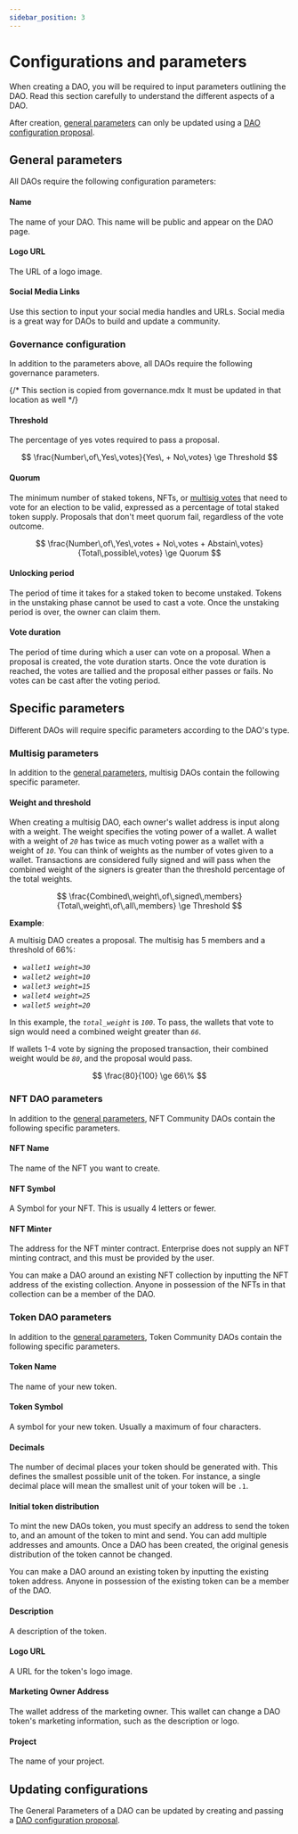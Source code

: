 ```yaml
---
sidebar_position: 3
---
```



# Configurations and parameters

When creating a DAO, you will be required to input parameters outlining the DAO. Read this section carefully to understand the different aspects of a DAO. 

<Admonition type="caution" title="Updating parameters">

After creation, [general parameters](#general-parameters) can only be updated using a [DAO configuration proposal](./governance.mdx#dao-configuration-proposals). 

</Admonition>

## General parameters

All DAOs require the following configuration parameters: 

#### Name

The name of your DAO. This name will be public and appear on the DAO page. 

#### Logo URL

The URL of a logo image.

#### Social Media Links

Use this section to input your social media handles and URLs. Social media is a great way for DAOs to build and update a community. 

### Governance configuration

In addition to the parameters above, all DAOs require the following governance parameters.


{/* This section is copied from governance.mdx It must be updated in that location as well */}

#### Threshold

The percentage of yes votes required to pass a proposal. 

$$
\frac{Number\,of\,Yes\,votes}{Yes\, + No\,votes} \ge Threshold
$$

#### Quorum 

The minimum number of staked tokens, NFTs, or [multisig votes](#weight-and-threshold) that need to vote for an election to be valid, expressed as a percentage of total staked token supply. Proposals that don't meet quorum fail, regardless of the vote outcome. 

$$
\frac{Number\,of\,Yes\,votes + No\,votes + Abstain\,votes}{Total\,possible\,votes} \ge Quorum
$$

#### Unlocking period 

The period of time it takes for a staked token to become unstaked. Tokens in the unstaking phase cannot be used to cast a vote. Once the unstaking period is over, the owner can claim them. 

#### Vote duration

The period of time during which a user can vote on a proposal. When a proposal is created, the vote duration starts. Once the vote duration is reached, the votes are tallied and the proposal either passes or fails. No votes can be cast after the voting period. 

## Specific parameters

Different DAOs will require specific parameters according to the DAO's type. 

### Multisig parameters

In addition to the [general parameters](#general-parameters), multisig DAOs contain the following specific parameter.

#### Weight and threshold

When creating a multisig DAO, each owner's wallet address is input along with a weight. The weight specifies the voting power of a wallet. A wallet with a weight of _`20`_ has twice as much voting power as a wallet with a weight of _`10`_. You can think of weights as the number of votes given to a wallet. Transactions are considered fully signed and will pass when the combined weight of the signers is greater than the threshold percentage of the total weights.

$$
\frac{Combined\,weight\,of\,signed\,members}{Total\,weight\,of\,all\,members} \ge Threshold
$$

**Example**:

A multisig DAO creates a proposal. The multisig has 5 members and a threshold of 66%:

- _`wallet1 weight=30`_
- _`wallet2 weight=10`_
- _`wallet3 weight=15`_
- _`wallet4 weight=25`_
- _`wallet5 weight=20`_

In this example, the _`total_weight`_ is _`100`_.
To pass, the wallets that vote to sign would need a combined weight greater than _`66`_.

If wallets 1-4 vote by signing the proposed transaction, their combined weight would be _`80`_, and the proposal would pass. 

$$
\frac{80}{100} \ge 66\%
$$

### NFT DAO parameters


In addition to the [general parameters](#general-parameters), NFT Community DAOs contain the following specific parameters.

#### NFT Name

The name of the NFT you want to create. 

#### NFT Symbol

A Symbol for your NFT. This is usually 4 letters or fewer. 

#### NFT Minter

The address for the NFT minter contract. Enterprise does not supply an NFT minting contract, and this must be provided by the user.  

<Admonition type="tip" title="Using an existing NFT collection">

You can make a DAO around an existing NFT collection by inputting the NFT address of the existing collection. Anyone in possession of the NFTs in that collection can be a member of the DAO. 

</Admonition>


### Token DAO parameters

In addition to the [general parameters](#general-parameters), Token Community DAOs contain the following specific parameters.

#### Token Name
The name of your new token. 

#### Token Symbol
A symbol for your new token. Usually a maximum of four characters. 

#### Decimals

The number of decimal places your token should be generated with. This defines the smallest possible unit of the token. For instance, a single decimal place will mean the smallest unit of your token will be `.1`. 

#### Initial token distribution

To mint the new DAOs token, you must specify an address to send the token to, and an amount of the token to mint and send. You can add multiple addresses and amounts. Once a DAO has been created, the original genesis distribution of the token cannot be changed. 

<Admonition type="tip" title="Using an existing Token">

You can make a DAO around an existing token by inputting the existing token address. Anyone in possession of the existing token can be a member of the DAO.

</Admonition>

#### Description

A description of the token. 

#### Logo URL

A URL for the token's logo image. 

#### Marketing Owner Address

The wallet address of the marketing owner. This wallet can change a DAO token's marketing information, such as the description or logo.

#### Project

The name of your project. 

## Updating configurations

The General Parameters of a DAO can be updated by creating and passing a [DAO configuration proposal](./governance.mdx#dao-configuration-proposals).



